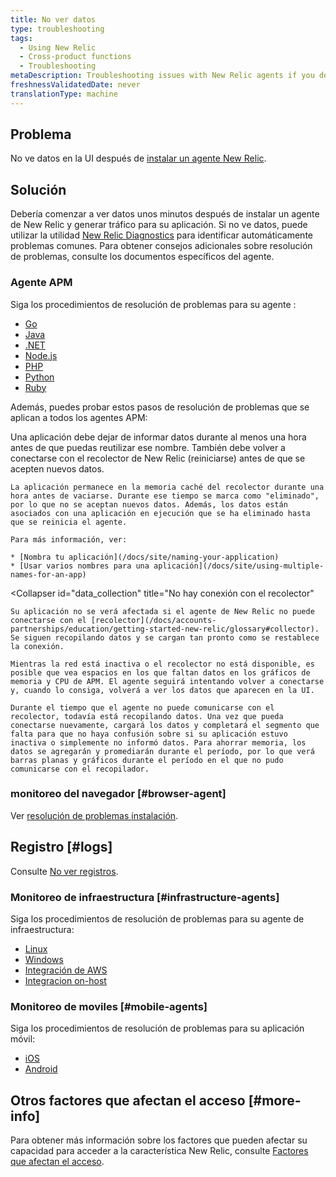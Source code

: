 ```yaml
---
title: No ver datos
type: troubleshooting
tags:
  - Using New Relic
  - Cross-product functions
  - Troubleshooting
metaDescription: Troubleshooting issues with New Relic agents if you don't see data in the UI.
freshnessValidatedDate: never
translationType: machine
---
```


## Problema

No ve datos en la UI después de [instalar un agente New Relic](/docs/agents/manage-apm-agents/installation/install-agent).

## Solución

Debería comenzar a ver datos unos minutos después de instalar un agente de New Relic y generar tráfico para su aplicación. Si no ve datos, puede utilizar la utilidad [New Relic Diagnostics](/docs/agents/manage-apm-agents/troubleshooting/new-relic-diagnostics) para identificar automáticamente problemas comunes. Para obtener consejos adicionales sobre resolución de problemas, consulte los documentos específicos del agente. 

### Agente APM

Siga los procedimientos de resolución de problemas para su agente <InlinePopover type="apm"/>:

* [Go](/docs/agents/go-agent/troubleshooting/no-data-appears-go)
* [Java](/docs/agents/java-agent/troubleshooting/no-data-appears-java)
* [.NET](/docs/agents/net-agent/troubleshooting/no-data-appears-net)
* [Node.js](/docs/agents/nodejs-agent/troubleshooting/troubleshooting-your-nodejs-installation)
* [PHP](/docs/agents/php-agent/troubleshooting/no-data-appears-php)
* [Python](/docs/agents/python-agent/troubleshooting/no-data-appears-python)
* [Ruby](/docs/agents/ruby-agent/troubleshooting/no-data-appears-ruby)

Además, puedes probar estos pasos de resolución de problemas que se aplican a todos los agentes APM:

<CollapserGroup>
  <Collapser
    id="deleted_apps"
    title="Aplicación eliminada o renombrada en APM"
  >
    Una aplicación debe dejar de informar datos durante al menos una hora antes de que puedas reutilizar ese nombre. También debe volver a conectarse con el recolector de New Relic (reiniciarse) antes de que se acepten nuevos datos.

    La aplicación permanece en la memoria caché del recolector durante una hora antes de vaciarse. Durante ese tiempo se marca como "eliminado", por lo que no se aceptan nuevos datos. Además, los datos están asociados con una aplicación en ejecución que se ha eliminado hasta que se reinicia el agente.

    Para más información, ver:

    * [Nombra tu aplicación](/docs/site/naming-your-application)
    * [Usar varios nombres para una aplicación](/docs/site/using-multiple-names-for-an-app)
  </Collapser>

  <Collapser
    id="data_collection"
    title="No hay conexión con el recolector"
  >
    Su aplicación no se verá afectada si el agente de New Relic no puede conectarse con el [recolector](/docs/accounts-partnerships/education/getting-started-new-relic/glossary#collector). Se siguen recopilando datos y se cargan tan pronto como se restablece la conexión.

    Mientras la red está inactiva o el recolector no está disponible, es posible que vea espacios en los que faltan datos en los gráficos de memoria y CPU de APM. El agente seguirá intentando volver a conectarse y, cuando lo consiga, volverá a ver los datos que aparecen en la UI.

    Durante el tiempo que el agente no puede comunicarse con el recolector, todavía está recopilando datos. Una vez que pueda conectarse nuevamente, cargará los datos y completará el segmento que falta para que no haya confusión sobre si su aplicación estuvo inactiva o simplemente no informó datos. Para ahorrar memoria, los datos se agregarán y promediarán durante el período, por lo que verá barras planas y gráficos durante el período en el que no pudo comunicarse con el recopilador.
  </Collapser>
</CollapserGroup>

### monitoreo del navegador [#browser-agent]

Ver [resolución de problemas <InlinePopover type="browser"/>instalación](/docs/browser/new-relic-browser/troubleshooting/troubleshooting-browser-monitoring-installation).

## Registro [#logs]

Consulte [No ver registros](/docs/logs/troubleshooting/no-log-data-appears-ui).

### Monitoreo de infraestructura [#infrastructure-agents]

Siga los procedimientos de resolución de problemas para su agente de infraestructura:

* [Linux](/docs/infrastructure/new-relic-infrastructure/troubleshooting/no-data-appears-infrastructure)
* [Windows](/docs/infrastructure/new-relic-infrastructure/troubleshooting/no-data-appears-infrastructure)
* [Integración de AWS](/docs/infrastructure/amazon-integrations/troubleshooting/no-data-appears-amazonaws-integrations)
* [Integracion on-host](/docs/infrastructure/host-integrations/troubleshooting/run-integrations-manually/)

### Monitoreo de moviles [#mobile-agents]

Siga los procedimientos de resolución de problemas para su aplicación móvil:

* [iOS](/docs/mobile-monitoring/mobile-monitoring-installation/ios/no-data-appears-ios)
* [Android](/docs/mobile-monitoring/new-relic-mobile-android/troubleshoot/no-data-appears-android)

## Otros factores que afectan el acceso [#more-info]

Para obtener más información sobre los factores que pueden afectar su capacidad para acceder a la característica New Relic, consulte [Factores que afectan el acceso](/docs/accounts/accounts-billing/general-account-settings/factors-affecting-access-features-data).
